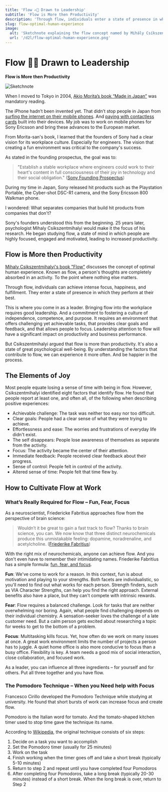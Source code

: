 ```yaml
---
title: 'Flow ✍🏻 Drawn to Leadership'
subtitle: 'Flow is More then Productivity'
description: 'Through flow, individuals enter a state of presence in which they perform at their best. But the psychologist Csikszentmihalyi argued that flow is also a state of great psychological well-being. Bringing flow into the workplace requires good leadership.'
slug: flow-optimal-human-experience
image:
  alt: 'Sketchnote explaining the flow concept named by Mihály Csíkszentmihályi'
  url: '/d2l/flow-optimal-human-experience.png'
---
```


# Flow ✍🏻 Drawn to Leadership

**Flow is More then Productivity**

![Sketchnote](/d2l/flow-optimal-human-experience.png 'Sketchnote')

<SubscribeBox />

When I moved to Tokyo in 2004, [Akio Morita’s book “Made in Japan”](https://www.goodreads.com/book/show/1008101.Made_in_Japan) was mandatory reading.

The iPhone hadn’t been invented yet. That didn’t stop people in Japan from [surfing the internet on their mobile phones](https://en.wikipedia.org/wiki/I-mode). And [paying with contactless cards](https://en.wikipedia.org/wiki/Suica) built into their devices. My job was to work on mobile phones for Sony Ericsson and bring these advances to the European market.

From Morita-san's book, I learned that the founders of Sony had a clear vision for its workplace culture. Especially for engineers. The vision that creating a fun environment was critical to the company's success.

As stated in the founding prospectus, the goal was to:

> "Establish a stable workplace where engineers could work to their heart's content in full consciousness of their joy in technology and their social obligation." ([Sony Founding Prospectus](https://www.acquired.fm/episodes/sony))

During my time in Japan, Sony released hit products such as the Playstation Portable, the Cyber-shot DSC-R1 camera, and the Sony Ericsson 800 Walkman phone.

I wondered: What separates companies that build hit products from companies that don't?

Sony's founders understood this from the beginning. 25 years later, psychologist Mihaly Csikszentmihalyi would make it the focus of his research. He began studying flow, a state of mind in which people are highly focused, engaged and motivated, leading to increased productivity.

## Flow is More then Productivity

[Mihaly Csikszentmihalyi's book "Flow"](https://www.goodreads.com/sk/book/show/66354.Flow) discusses the concept of optimal human experience. Known as flow, a person's thoughts are completely absorbed in an activity. To the point where nothing else matters.

Through flow, individuals can achieve intense focus, happiness, and fulfillment. They enter a state of presence in which they perform at their best.

This is where you come in as a leader. Bringing flow into the workplace requires good leadership. And a commitment to fostering a culture of independence, competence, and purpose. It requires an environment that offers challenging yet achievable tasks, that provides clear goals and feedback, and that allows people to focus. Leadership attention to flow will have a significant impact on productivity and business performance.

But Csikszentmihalyi argued that flow is more than productivity. It's also a state of great psychological well-being. By understanding the factors that contribute to flow, we can experience it more often. And be happier in the process.

## The Elements of Joy

Most people equate losing a sense of time with being in flow. However, Csikszentmihalyi identified eight factors that identify flow. He found that people report at least one, and often all, of the following when describing positive experiences:

- Achievable challenge: The task was neither too easy nor too difficult.
- Clear goals: People had a clear sense of what they were trying to achieve.
- Effortlessness and ease: The worries and frustrations of everyday life didn't exist.
- The self disappears: People lose awareness of themselves as separate from the activity.
- Focus: The activity became the center of their attention.
- Immediate feedback: People received clear feedback about their progress.
- Sense of control: People felt in control of the activity.
- Altered sense of time: People felt that time flew by.

## How to Cultivate Flow at Work

### What’s Really Required for Flow – Fun, Fear, Focus

As a neuroscientist, Friedericke Fabritius approaches flow from the perspective of brain science:

> Wouldn’t it be great to gain a fast track to flow? Thanks to brain science, you can. We now know that three distinct neurochemicals produce this unmistakable feeling: dopamine, noradrenaline, and acetylcholine. ([Friederike Fabritius](https://friederikefabritius.com/blog/fun-fear-and-focus-2/))

With the right mix of neurochemicals, anyone can achieve flow. And you don't even have to remember their intimidating names. Friederike Fabritius has a simple formula: [fun, fear, and focus](https://friederikefabritius.com/blog/fun-fear-and-focus/).

**Fun**: We've come to work for a reason. In this context, fun is about motivation and playing to your strengths. Both facets are individualistic, so you'll need to find out what works for each person. Strength finders, such as VIA Character Strengths, can help you find the right approach. External benefits also have a place, but they can't compete with intrinsic rewards.

**Fear**: Flow requires a balanced challenge. Look for tasks that are neither overwhelming nor boring. Again, what people find challenging depends on their individual chemistry. A sensation-seeker loves the challenge of a late customer need. But a calm person gets excited about researching a topic for weeks to get to the bottom of a problem.

**Focus**: Multitasking kills focus. Yet, how often do we work on many issues at once. A great work environment limits the number of projects a person has to juggle. A quiet home office is also more conducive to focus than a busy office. Flexibility is key. A team needs a good mix of social interaction, close collaboration, and focused work.

As a leader, you can influence all three ingredients – for yourself and for others. Put all three together and you have flow.

### The Pomodoro Technique – When you Need help with Focus

Francesco Cirillo developed the Pomodoro Technique while studying at university. He found that short bursts of work can increase focus and create flow.

Pomodoro is the Italian word for tomato. And the tomato-shaped kitchen timer used to stop time gave the technique its name.

According to [Wikipedia](https://en.wikipedia.org/wiki/Pomodoro_Technique), the original technique consists of six steps:

1. Decide on a task you want to accomplish
2. Set the Pomodoro timer (usually for 25 minutes)
3. Work on the task
4. Finish working when the timer goes off and take a short break (typically 5-10 minutes)
5. Return to step 2 and repeat until you have completed four Pomodoros
6. After completing four Pomodoros, take a long break (typically 20-30 minutes) instead of a short break. When the long break is over, return to Step 2
